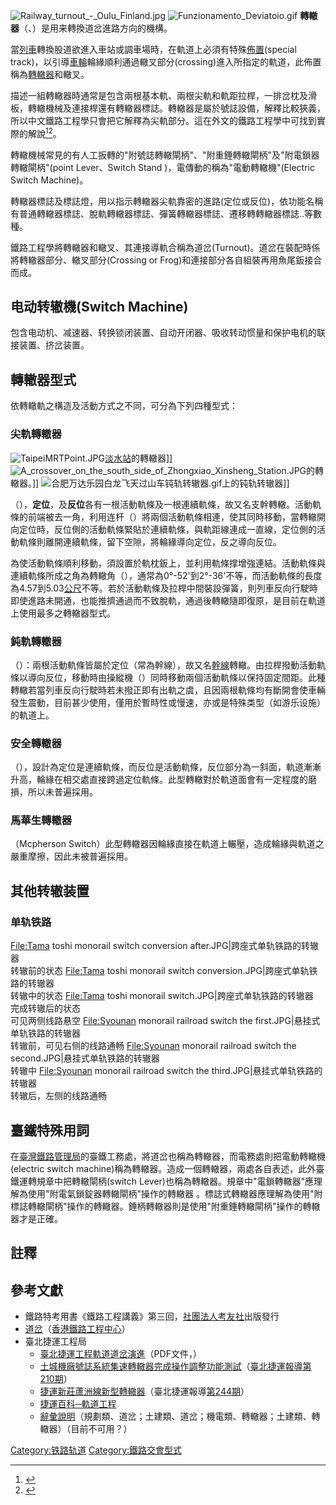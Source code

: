 {{noteTA
|G1=Railway
|1=zh-tw:雲霄飛車;zh-cn:过山车;
}}

[[File:Railway_turnout_-_Oulu_Finland.jpg|thumb]]
[[File:Funzionamento_Deviatoio.gif|thumb]]
'''轉轍器'''（{{lang-en-gb|Point}}、{{lang-en-us|Switch}}）是用来轉換道岔進路方向的機構。

當[[列車|列車]]轉換股道欲進入車站或調車場時，在軌道上必須有特殊[[佈置|佈置]](special track)，以引導[[車輪|車輪]]輪緣順利通過轍叉部分(crossing)進入所指定的軌道，此佈置稱為[[道岔|轉轍器]]和轍叉。

描述一組轉轍器時通常是包含兩根基本軌、兩根尖軌和軌距拉桿，一排岔枕及滑板，轉轍機械及連接桿還有轉轍器標誌。轉轍器是屬於號誌設備，解釋比較狹義，所以中文鐵路工程學只會把它解釋為尖軌部分。這在外文的鐵路工程學中可找到實際的解說<ref>{{cite book|title=Railway Track Engineering|chapter=CH.7|ISBN=978-0070680128}}</ref><ref>{{cite book|title=Railway Engineering|chapter=CH.14|ISBN=978-0195687798}}</ref>。

轉轍機械常見的有人工扳轉的"附號誌轉轍閘柄"、"附重錘轉轍閘柄"及"附電鎖器轉轍閘柄"(point Lever、Switch Stand )，電傳動的稱為"電動轉轍機"(Electric Switch Machine)。

轉轍器標誌及標誌燈，用以指示轉轍器尖軌靠密的進路(定位或反位)，依功能名稱有普通轉轍器標誌、脫軌轉轍器標誌、彈簧轉轍器標誌、遷移轉轉轍器標誌..等數種。

鐵路工程學將轉轍器和轍叉、其連接導軌合稱為道岔(Turnout)。道岔在裝配時係將轉轍器部分、轍叉部分(Crossing or Frog)和連接部分各自組裝再用魚尾鈑接合而成。

==电动转辙機(Switch Machine)==
包含电动机、减速器、转换锁闭装置、自动开闭器、吸收转动惯量和保护电机的联接装置、挤岔装置。

==轉轍器型式==
依轉轍軌之構造及活動方式之不同，可分為下列四種型式：

===尖軌轉轍器===
[[File:TaipeiMRTPoint.JPG|thumb]][[淡水站|淡水站]]的轉轍器]]
[[File:A_crossover_on_the_south_side_of_Zhongxiao_Xinsheng_Station.JPG|thumb]]的轉轍器。]]
[[File:合肥万达乐园白龙飞天过山车钝轨转辙器.gif|thumb]]上的钝轨转辙器]]

（{{lang|en|'''Split Switch'''}}），'''定位'''{{NoteTag|name=way|道岔平常開通的方向稱為'''定位'''（亦有稱為'''正位'''），反之則為'''反位'''；定位常為幹線，通常是較順的一邊，而反位常為支線，通常是較不順的一邊，不過實際上並不一定如此。}}，及'''反位'''各有一根活動軌條及一根連續軌條，故又名支幹轉轍。活動軌條的前端被去一角，利用连杆（{{lang|en|Tie Rod}}）將兩個活動軌條相連，使其同時移動，當轉轍開向定位時，反位側的活動軌條緊貼於連續軌條，與軌距線連成一直線，定位側的活動軌條則離開連續軌條，留下空隙，將輪緣導向定位，反之導向反位。

為使活動軌條順利移動，須設置於軌枕鈑上，並利用軌條撑增強連結。活動軌條與連續軌條所成之角為轉轍角（{{lang|en|Switch Angle}}），通常為0°-52'到2°-36'不等，而活動軌條的長度為4.57到5.03[[公尺|公尺]]不等。若於活動軌條及拉桿中間裝設彈簧，則列車反向行駛時即使進路未開通，也能推擠通過而不致脫軌，通過後轉轍隨即復原，是目前在軌道上使用最多之轉轍器型式。

===鈍軌轉轍器===
（{{lang|en|Stub Switch}}）：兩根活動軌條皆屬於定位{{NoteTag|name=way}}（常為幹線），故又名[[幹線|幹線]]轉轍。由拉桿撥動活動軌條以導向反位{{NoteTag|name=way}}，移動時由操縱機（{{lang|en|Switch Stand}}）同時移動兩個活動軌條以保持固定間距。此種轉轍若當列車反向行駛時若未撥正即有出軌之虞，且因兩根軌條均有斷開會使車輛發生震動，目前甚少使用，僅用於暫時性或慢速，亦或是特殊类型（如游乐设施）的軌道上。

===安全轉轍器===
（{{lang|en|Warton Safety Switch}}），設計為定位是連續軌條，而反位是活動軌條，反位部分為一斜面，軌道漸漸升高，輪緣在相交處直接跨過定位軌條。此型轉轍對於軌道面會有一定程度的磨損，所以未普遍採用。

===馬華生轉轍器===
（Mcpherson Switch）此型轉轍器因輪緣直接在軌道上輾壓，造成輪緣與軌道之嚴重摩擦，因此未被普遍採用。

==其他转辙装置==
===单轨铁路===
<gallery perrow="3" widths="180" style="font-size:100%">
File:Tama toshi monorail switch conversion after.JPG|跨座式单轨铁路的转辙器<br>转辙前的状态
File:Tama toshi monorail switch conversion.JPG|跨座式单轨铁路的转辙器<br>转辙中的状态
File:Tama toshi monorail switch.JPG|跨座式单轨铁路的转辙器<br>完成转辙后的状态<br>可见两侧线路悬空
File:Syounan monorail railroad switch the first.JPG|悬挂式单轨铁路的转辙器<br>转辙前，可见右侧的线路通畅
File:Syounan monorail railroad switch the second.JPG|悬挂式单轨铁路的转辙器<br>转辙中
File:Syounan monorail railroad switch the third.JPG|悬挂式单轨铁路的转辙器<br>转辙后，左侧的线路通畅
</gallery>

==臺鐵特殊用詞==
在[[臺灣鐵路管理局|臺灣鐵路管理局]]的臺鐵工務處，將道岔也稱為轉轍器，而電務處則把電動轉轍機(electric switch machine)稱為轉轍器。造成一個轉轍器，兩處各自表述，此外臺鐵運轉規章中把轉轍閘柄(switch Lever)也稱為轉轍器。規章中"電鎖轉轍器"應理解為使用"附電氣鎖錠器轉轍閘柄"操作的轉轍器 。標誌式轉轍器應理解為使用"附標誌轉轍閘柄"操作的轉轍器。錘柄轉轍器則是使用"附重錘轉轍閘柄"操作的轉轍器才是正確。

==註釋==
{{NoteFoot}}

==參考文獻==
{{reflist}}
* 鐵路特考用書《鐵路工程講義》第三回，[http://www.examiner.com.tw/ 社團法人考友社]出版發行
* [http://www.thmalex.com/railway/chi/turnout.html 道岔]（[http://www.hkrailway.org 香港鐵路工程中心]）
* 臺北捷運工程局
** [https://web.archive.org/web/20110516115753/http://www2.dorts.gov.tw/tech/techjour/tcj39/06.pdf 臺北捷運工程軌道道岔演進]（PDF文件，）
** [https://web.archive.org/web/20090105235744/http://www.dorts.gov.tw/news/newsletter/ns210/rp210_07.htm 土城機廠號誌系統集速轉轍器完成操作調整功能測試]（[http://www2.dorts.gov.tw/news/newsletter.asp?t=%A4U%A4%C8%2005:07:33 臺北捷運報導]{{Dead link|date=2019年5月 |bot=InternetArchiveBot |fix-attempted=yes }}[https://web.archive.org/web/20120430155329/http://www2.dorts.gov.tw/news/newsletter/ns210/rp210.htm 第210期]）
** [https://web.archive.org/web/20160304121246/http://www2.dorts.gov.tw/news/newsletter/ns244/rp244_04.htm 捷運新莊蘆洲線新型轉轍器]（臺北捷運報導[https://web.archive.org/web/20120615160345/http://www2.dorts.gov.tw/news/newsletter/ns244/rp244.htm 第244期]）
** [https://web.archive.org/web/20130404084905/http://www.dorts.gov.tw/ct.asp?xItem=206334&ctNode=15075&mp=115001 捷運百科─軌道工程]
** [https://web.archive.org/web/20130404020232/http://www2.dorts.gov.tw/tech/tcg_glossary.asp 辭彙說明]（規劃類、道岔；土建類、道岔；機電類、轉轍器；土建類、轉轍器）（目前不可用？）

{{鐵路}}
{{Railway track layouts}}
{{Authority control}}
[[Category:铁路轨道|Category:铁路轨道]]
[[Category:鐵路交會型式|Category:鐵路交會型式]]
